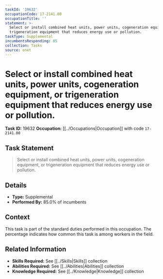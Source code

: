 ```yaml
---
taskId: '19632'
occupationCode: 17-2141.00
occupationTitle: ''
statement: >-
  Select or install combined heat units, power units, cogeneration equipment, or
  trigeneration equipment that reduces energy use or pollution.
taskType: Supplemental
incumbentsResponding: 85
collection: Tasks
source: onet
---
```

# Select or install combined heat units, power units, cogeneration equipment, or trigeneration equipment that reduces energy use or pollution.

**Task ID:** 19632
**Occupation:** [[../Occupations|Occupation]] with code `17-2141.00`

## Task Statement

> Select or install combined heat units, power units, cogeneration equipment, or trigeneration equipment that reduces energy use or pollution.

## Details

- **Type:** Supplemental
- **Performed By:** 85.0% of incumbents

## Context

This task is part of the standard duties performed in this occupation. The percentage indicates how common this task is among workers in the field.

## Related Information

- **Skills Required:** See [[../Skills|Skills]] collection
- **Abilities Required:** See [[../Abilities|Abilities]] collection
- **Knowledge Required:** See [[../Knowledge|Knowledge]] collection
